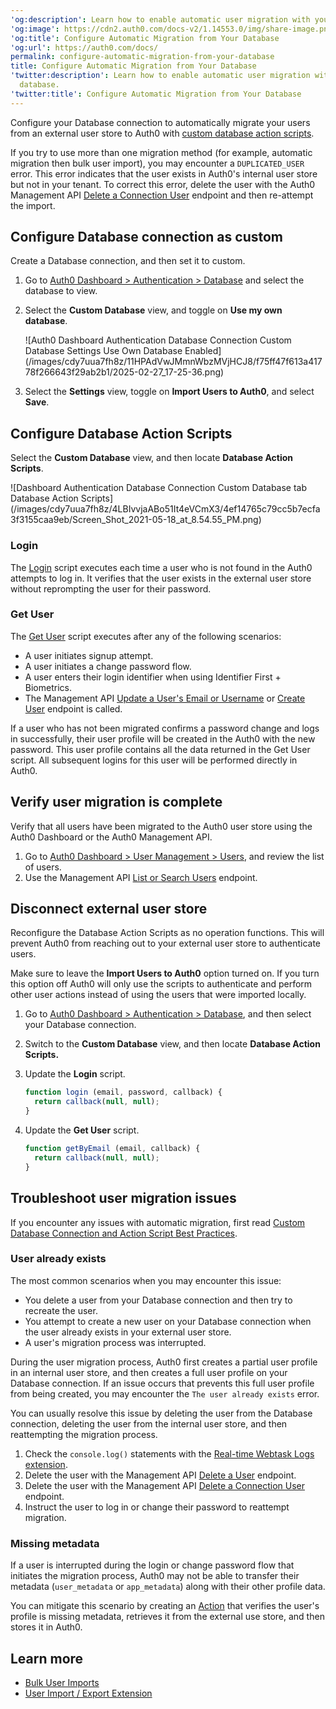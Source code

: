 ---
'og:description': Learn how to enable automatic user migration with your custom database.
'og:image': https://cdn2.auth0.com/docs-v2/1.14553.0/img/share-image.png
'og:title': Configure Automatic Migration from Your Database
'og:url': https://auth0.com/docs/
permalink: configure-automatic-migration-from-your-database
title: Configure Automatic Migration from Your Database
'twitter:description': Learn how to enable automatic user migration with your custom
  database.
'twitter:title': Configure Automatic Migration from Your Database
---
Configure your Database connection to automatically migrate your users from an external user store to Auth0 with [custom database action scripts](/docs/authenticate/database-connections/custom-db/templates).

<Warning>

If you try to use more than one migration method (for example, automatic migration then bulk user import), you may encounter a `DUPLICATED_USER` error. This error indicates that the user exists in Auth0's internal user store but not in your tenant. To correct this error, delete the user with the Auth0 Management API [Delete a Connection User](https://auth0.com/docs/api/management/v2#!/Connections/delete_users_by_email) endpoint and then re-attempt the import.

</Warning>

## Configure Database connection as custom

Create a Database connection, and then set it to custom.

1. Go to [Auth0 Dashboard > Authentication > Database](https://manage.auth0.com/#/connections/database) and select the database to view.
2. Select the **Custom Database** view, and toggle on **Use my own database**.

   <Frame>![Auth0 Dashboard Authentication Database Connection Custom Database Settings Use Own Database Enabled](/images/cdy7uua7fh8z/11HPAdVwJMmnWbzMVjHCJ8/f75ff47f613a41778f266643f29ab2b1/2025-02-27_17-25-36.png)</Frame>
3. Select the **Settings** view, toggle on **Import Users to Auth0**, and select **Save**.

## Configure Database Action Scripts

Select the **Custom Database** view, and then locate **Database Action Scripts**.

<Frame>![Dashboard Authentication Database Connection Custom Database tab Database Action Scripts](/images/cdy7uua7fh8z/4LBIvvjaABo51It4eVCmX3/4ef14765c79cc5b7ecfa3f3155caa9eb/Screen_Shot_2021-05-18_at_8.54.55_PM.png)</Frame>

### Login

The [Login](/docs/authenticate/database-connections/custom-db/templates/login) script executes each time a user who is not found in the Auth0 attempts to log in. It verifies that the user exists in the external user store without reprompting the user for their password.

### Get User

The [Get User](/docs/authenticate/database-connections/custom-db/templates/get-user) script executes after any of the following scenarios:

* A user initiates signup attempt.
* A user initiates a change password flow.
* A user enters their login identifier when using Identifier First + Biometrics.
* The <Tooltip tip="Management API: A product to allow customers to perform administrative tasks." cta="View Glossary" href="/docs/glossary?term=Management+API">Management API</Tooltip> [Update a User's Email or Username](https://auth0.com/docs/api/v2#!/Users/patch_users_by_id) or [Create User](https://auth0.com/docs/api/management/v2#!/Users/post_users) endpoint is called.

If a user who has not been migrated confirms a password change and logs in successfully, their user profile will be created in the Auth0 with the new password. This user profile contains all the data returned in the Get User script. All subsequent logins for this user will be performed directly in Auth0.

## Verify user migration is complete

Verify that all users have been migrated to the Auth0 user store using the <Tooltip tip="Auth0 Dashboard: Auth0's main product to configure your services." cta="View Glossary" href="/docs/glossary?term=Auth0+Dashboard">Auth0 Dashboard</Tooltip> or the Auth0 Management API.

1. Go to [Auth0 Dashboard > User Management > Users](https://manage.auth0.com/#/users), and review the list of users.
2. Use the Management API [List or Search Users](https://auth0.com/docs/api/v2#!/Users/get_users) endpoint.

## Disconnect external user store

Reconfigure the Database Action Scripts as no operation functions. This will prevent Auth0 from reaching out to your external user store to authenticate users.

<Callout icon="file-lines" color="#0EA5E9" iconType="regular">

Make sure to leave the **Import Users to Auth0** option turned on. If you turn this option off Auth0 will only use the scripts to authenticate and perform other user actions instead of using the users that were imported locally.

</Callout>

1. Go to [Auth0 Dashboard > Authentication > Database](https://manage.auth0.com/#/connections/database), and then select your Database connection.
2. Switch to the **Custom Database** view, and then locate **Database Action Scripts.**
3. Update the **Login** script.

   ```javascript lines
   function login (email, password, callback) {
     return callback(null, null);
   }
   ```


   

   
4. Update the **Get User** script.

   ```javascript lines
   function getByEmail (email, callback) {
     return callback(null, null);
   }
   ```


   

   

## Troubleshoot user migration issues

If you encounter any issues with automatic migration, first read [Custom Database Connection and Action Script Best Practices](/docs/authenticate/database-connections/custom-db/custom-database-connections-scripts).

### User already exists

The most common scenarios when you may encounter this issue:

* You delete a user from your Database connection and then try to recreate the user.
* You attempt to create a new user on your Database connection when the user already exists in your external user store.
* A user's migration process was interrupted.

During the user migration process, Auth0 first creates a partial user profile in an internal user store, and then creates a full user profile on your Database connection. If an issue occurs that prevents this full user profile from being created, you may encounter the `The user already exists` error.

You can usually resolve this issue by deleting the user from the Database connection, deleting the user from the internal user store, and then reattempting the migration process.

1. Check the `console.log()` statements with the [Real-time Webtask Logs extension](/docs/customize/extensions/real-time-webtask-logs).
2. Delete the user with the Management API [Delete a User](https://auth0.com/docs/api/management/v2#!/Users/delete_users_by_id) endpoint.
3. Delete the user with the Management API [Delete a Connection User](https://auth0.com/docs/api/management/v2#!/Connections/delete_users_by_email) endpoint.
4. Instruct the user to log in or change their password to reattempt migration.

### Missing metadata

If a user is interrupted during the login or change password flow that initiates the migration process, Auth0 may not be able to transfer their metadata (`user_metadata` or `app_metadata`) along with their other profile data.

You can mitigate this scenario by creating an [Action](/docs/customize/actions) that verifies the user's profile is missing metadata, retrieves it from the external use store, and then stores it in Auth0.

## Learn more

* [Bulk User Imports](/docs/manage-users/user-migration/bulk-user-imports)
* [User Import / Export Extension](/docs/manage-users/user-migration/user-import-export-extension)